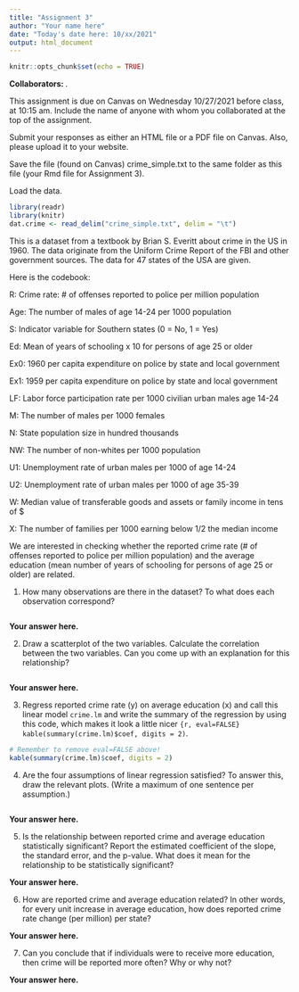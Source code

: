 ```yaml
---
title: "Assignment 3"
author: "Your name here"
date: "Today's date here: 10/xx/2021"
output: html_document
---
```


```r
knitr::opts_chunk$set(echo = TRUE)
```

**Collaborators: **.

This assignment is due on Canvas on Wednesday 10/27/2021 before class, at 10:15 am. Include the name of anyone with whom you collaborated at the top of the assignment.

Submit your responses as either an HTML file or a PDF file on Canvas. Also, please upload it to your website.

Save the file (found on Canvas) crime_simple.txt to the same folder as this file (your Rmd file for Assignment 3).

Load the data.
```r
library(readr)
library(knitr)
dat.crime <- read_delim("crime_simple.txt", delim = "\t")
```

This is a dataset from a textbook by Brian S. Everitt about crime in the US in 1960. The data originate from the Uniform Crime Report of the FBI and other government sources. The data for 47 states of the USA are given. 

Here is the codebook:

R: Crime rate: # of offenses reported to police per million population

Age: The number of males of age 14-24 per 1000 population

S: Indicator variable for Southern states (0 = No, 1 = Yes)

Ed: Mean of years of schooling x 10 for persons of age 25 or older

Ex0: 1960 per capita expenditure on police by state and local government

Ex1: 1959 per capita expenditure on police by state and local government

LF: Labor force participation rate per 1000 civilian urban males age 14-24

M: The number of males per 1000 females

N: State population size in hundred thousands

NW: The number of non-whites per 1000 population

U1: Unemployment rate of urban males per 1000 of age 14-24

U2: Unemployment rate of urban males per 1000 of age 35-39

W: Median value of transferable goods and assets or family income in tens of $

X: The number of families per 1000 earning below 1/2 the median income


We are interested in checking whether the reported crime rate (# of offenses reported to police per million population) and the average education (mean number of years of schooling for persons of age 25 or older) are related. 


1. How many observations are there in the dataset? To what does each observation correspond?

```r
```

__Your answer here.__

2. Draw a scatterplot of the two variables. Calculate the correlation between the two variables. Can you come up with an explanation for this relationship?

```r
```

__Your answer here.__

3. Regress reported crime rate (y) on average education (x) and call this linear model `crime.lm` and write the summary of the regression by using this code, which makes it look a little nicer `{r, eval=FALSE} kable(summary(crime.lm)$coef, digits = 2)`.

```r
# Remember to remove eval=FALSE above!
kable(summary(crime.lm)$coef, digits = 2)
```

4. Are the four assumptions of linear regression satisfied? To answer this, draw the relevant plots. (Write a maximum of one sentence per assumption.)

```r
```

__Your answer here.__

5. Is the relationship between reported crime and average education statistically significant? Report the estimated coefficient of the slope, the standard error, and the p-value. What does it mean for the relationship to be statistically significant?

__Your answer here.__

6. How are reported crime and average education related? In other words, for every unit increase in average education, how does reported crime rate change (per million) per state?

__Your answer here.__

7. Can you conclude that if individuals were to receive more education, then crime will be reported more often? Why or why not?

__Your answer here.__


